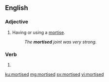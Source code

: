 ==English==

===Adjective===
{{en-adj|-}}

# Having or using a [[mortise]].
#: ''The '''mortised''' joint was very strong.''

===Verb===
{{head|en|verb form}}

# {{en-past of|mortised}}

[[ku:mortised]]
[[mg:mortised]]
[[sv:mortised]]
[[vi:mortised]]